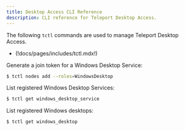 ```yaml
---
title: Desktop Access CLI Reference
description: CLI reference for Teleport Desktop Access.
---
```


The following `tctl` commands are used to manage Teleport Desktop Access.

- (!docs/pages/includes/tctl.mdx!)

Generate a join token for a Windows Desktop Service:

```sh
$ tctl nodes add --roles=WindowsDesktop
```

List registered Windows Desktop Services:

```sh
$ tctl get windows_desktop_service
```

List registered Windows desktops:

```sh
$ tctl get windows_desktop
```